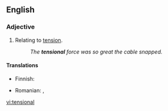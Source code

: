 ==English==

===Adjective===
{{en-adj|-}}

# Relating to [[tension]].
#:''The '''tensional''' force was so great the cable snapped.''

====Translations====
{{trans-top|relating to tension}}
* Finnish: {{t-|fi|jännitys|alt=jännitys-}}
{{trans-mid}}
* Romanian: {{t-|ro|tensional}}, {{t-|ro|de tensiune}}
{{trans-bottom}}
 
[[vi:tensional]]